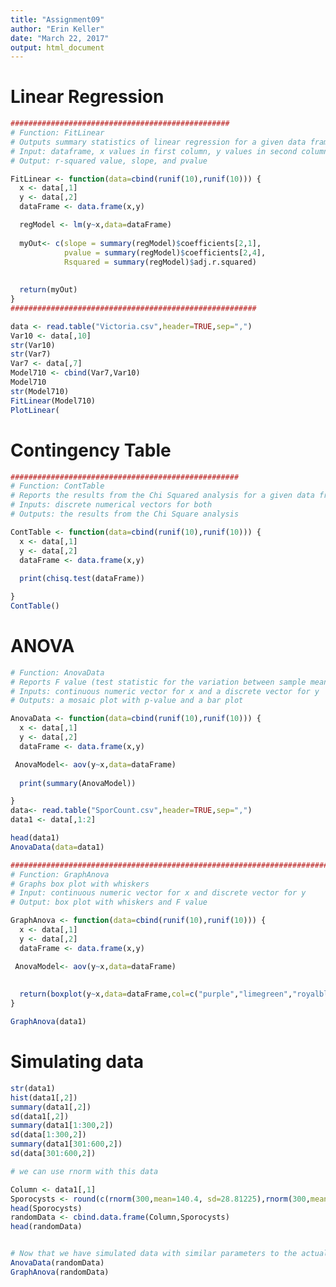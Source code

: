 ```yaml
---
title: "Assignment09"
author: "Erin Keller"
date: "March 22, 2017"
output: html_document
---
```

# Linear Regression
```r
#################################################
# Function: FitLinear
# Outputs summary statistics of linear regression for a given data frame
# Input: dataframe, x values in first column, y values in second column
# Output: r-squared value, slope, and pvalue

FitLinear <- function(data=cbind(runif(10),runif(10))) {
  x <- data[,1]
  y <- data[,2]
  dataFrame <- data.frame(x,y)

  regModel <- lm(y~x,data=dataFrame)
  
  myOut<- c(slope = summary(regModel)$coefficients[2,1],
            pvalue = summary(regModel)$coefficients[2,4],
            Rsquared = summary(regModel)$adj.r.squared)
            
  
  return(myOut)
}
#######################################################
```
```r
data <- read.table("Victoria.csv",header=TRUE,sep=",")
Var10 <- data[,10]
str(Var10)
str(Var7)
Var7 <- data[,7]
Model710 <- cbind(Var7,Var10)
Model710
str(Model710)
FitLinear(Model710)
PlotLinear(
```



# Contingency Table
```r
###################################################
# Function: ContTable
# Reports the results from the Chi Squared analysis for a given data frame
# Inputs: discrete numerical vectors for both
# Outputs: the results from the Chi Square analysis

ContTable <- function(data=cbind(runif(10),runif(10))) {
  x <- data[,1]
  y <- data[,2]
  dataFrame <- data.frame(x,y)
  
  print(chisq.test(dataFrame))

}
ContTable()
```
# ANOVA
```r
# Function: AnovaData
# Reports F value (test statistic for the variation between sample means) for a given data frame
# Inputs: continuous numeric vector for x and a discrete vector for y
# Outputs: a mosaic plot with p-value and a bar plot

AnovaData <- function(data=cbind(runif(10),runif(10))) {
  x <- data[,1]
  y <- data[,2]
  dataFrame <- data.frame(x,y)

 AnovaModel<- aov(y~x,data=dataFrame)
  
  print(summary(AnovaModel))

}
data<- read.table("SporCount.csv",header=TRUE,sep=",")
data1 <- data[,1:2]

head(data1)
AnovaData(data=data1)
```
```r
########################################################################
# Function: GraphAnova
# Graphs box plot with whiskers 
# Input: continuous numeric vector for x and discrete vector for y
# Output: box plot with whiskers and F value

GraphAnova <- function(data=cbind(runif(10),runif(10))) {
  x <- data[,1]
  y <- data[,2]
  dataFrame <- data.frame(x,y)

 AnovaModel<- aov(y~x,data=dataFrame)
  
  
  return(boxplot(y~x,data=dataFrame,col=c("purple","limegreen","royalblue")))
}

GraphAnova(data1)
```


# Simulating data
```r
str(data1)
hist(data1[,2])
summary(data1[,2])
sd(data1[,2])
summary(data1[1:300,2])
sd(data[1:300,2])
summary(data1[301:600,2])
sd(data[301:600,2])

# we can use rnorm with this data

Column <- data1[,1]
Sporocysts <- round(c(rnorm(300,mean=140.4, sd=28.81225),rnorm(300,mean=144.0,sd=20.70705)))
head(Sporocysts)
randomData <- cbind.data.frame(Column,Sporocysts)
head(randomData)


# Now that we have simulated data with similar parameters to the actual data, we can see if we get comparable results when we run ANOVA on the simulated data.
AnovaData(randomData)
GraphAnova(randomData)


```

